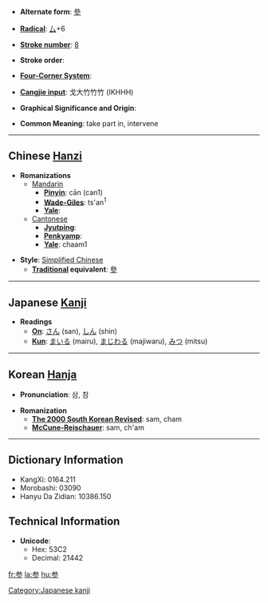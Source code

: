 * '''Alternate form''': [[參]]

* '''[[Wiktionary:Chinese radical index| Radical]]''': [[Wiktionary:Chinese radical index 厶|厶]]+6

* '''[[Wiktionary:Chinese total strokes index|Stroke number]]''': [[Wiktionary:Chinese total strokes index 8|8]]

* '''Stroke order''': 

* '''[[Wiktionary:Chinese four corner index|Four-Corner System]]''': 

* '''[[Wiktionary:Chinese Cangjie index|Cangjie input]]''': 戈大竹竹竹 (IKHHH)

* '''Graphical Significance and Origin''': 

* '''Common Meaning''': take part in, intervene

----

== Chinese [[Hanzi]] ==

* '''Romanizations'''
** [[Mandarin]]
*** '''[[Pinyin]]''': cān (can1)
*** '''[[Wade-Giles]]''': ts'an<sup>1</sup>
*** '''[[Yale]]''': 
**[[Cantonese]]
***'''[[Jyutping]]''':
***'''[[Penkyamp]]''': 
***'''[[Yale]]''': chaam1

* '''Style''': [[Simplified Chinese]] 
** '''[[Traditional Chinese|Traditional]] equivalent''': [[參]]


----

== Japanese [[Kanji]] ==

* '''Readings'''
** '''[[On]]''': [[さん]] (san), [[しん]] (shin)
** '''[[Kun]]''': [[まいる]] (mairu), [[まじわる]] (majiwaru), [[みつ]] (mitsu)


----

== Korean [[Hanja]] ==

* '''Pronunciation''': 삼, 참

* '''Romanization'''
** '''[[The 2000 South Korean Revised Romanization|The 2000 South Korean Revised]]''': sam, cham
** '''[[McCune-Reischauer]]''': sam, ch'am

----

== Dictionary Information ==

* KangXi: 0164.211
* Morobashi: 03090
* Hanyu Da Zidian: 10386.150

== Technical Information ==

* '''Unicode''':
** Hex: 53C2
** Decimal: 21442

[[Category:Japanese kanji]]

[[fr:参]]
[[la:参]]
[[hu:参]]